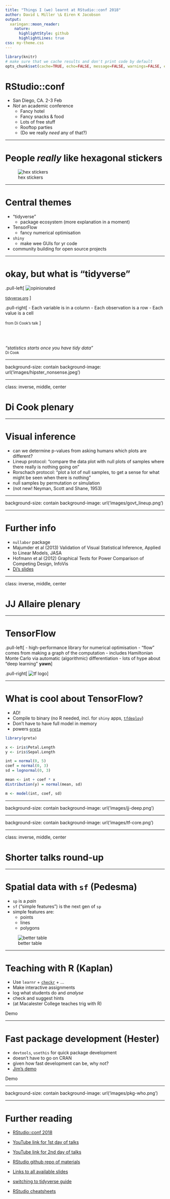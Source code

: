 ```yaml
---
title: "Things I (we) learnt at RStudio::conf 2018"
author: David L Miller \& Eiren K Jacobson
output:
  xaringan::moon_reader:
    nature:
      highlightStyle: github
      highlightLines: true
css: my-theme.css
---
```



```r
library(knitr)
# make sure that we cache results and don't print code by default
opts_chunk$set(cache=TRUE, echo=FALSE, message=FALSE, warnings=FALSE, errors=FALSE)
```

# RStudio::conf

- San Diego, CA. 2-3 Feb
- *Not* an academic conference
  - Fancy hotel
  - Fancy snacks & food
  - Lots of free stuff
  - Rooftop parties
  - (Do we really *need* any of that?)

---

# People *really* like hexagonal stickers

![hex stickers](images/hex.png)

---

# Central themes

- "tidyverse"
  - package ecosystem (more explanation in a moment)
- TensorFlow
  - fancy numerical optimisation
- `shiny`
  - make wee GUIs for yr code
- community building for open source projects

---

# okay, but what is "tidyverse"

.pull-left[
![opinionated](images/opinionated.png)

<small><a href="https://www.tidyverse.org">tidyverse.org</a></small>
]

.pull-right[
- Each variable is in a column
- Each observation is a row
- Each value is a cell

<small>from Di Cook's talk</small>
]

<br/>
<br/>
<div align="center">
<i>"statistics starts once you have tidy data"</i>
<br/>
<small>Di Cook</small>
</div>

---

background-size: contain
background-image: url('images/hipster_nonsense.jpeg')

---

class: inverse, middle, center

# Di Cook plenary

---

# Visual inference

- can we determine p-values from asking humans which plots are different?
- Lineup protocol: "compare the data plot with null plots of samples where there really is nothing going on"
- Rorschach protocol: "plot a lot of null samples, to get a sense for what might be seen when there is nothing"
- null samples by permutation or simulation
- (not new! Neyman, Scott and Shane, 1953)


---

background-size: contain
background-image: url('images/govt_lineup.png')

---

# Further info

- `nullabor` package
- Majumder et al (2013) Validation of Visual Statistical Inference, Applied to Linear Models, JASA
- Hofmann et al (2012) Graphical Tests for Power Comparison of Competing Design, InfoVis
- [Di's slides](http://www.dicook.org/files/rstudio/)

---

class: inverse, middle, center

# JJ Allaire plenary

---

# TensorFlow


.pull-left[
- high-performance library for numerical optimisation
  - "flow" comes from making a graph of the computation
- includes Hamiltonian Monte Carlo via automatic (algorithmic) differentiation
- lots of hype about "deep learning" **yawn**
]

.pull-right[
![tf logo](images/tf.png)
]

---

# What is cool about TensorFlow?

- AD!
- Compile to binary (no R needed, incl. for `shiny` apps, [`tfdeploy`](https://tensorflow.rstudio.com/tools/tfdeploy/articles/introduction.html))
- Don't have to have full model in memory
- powers [`greta`](https://greta-dev.github.io/greta/)

```r
library(greta)

x <- iris$Petal.Length
y <- iris$Sepal.Length

int = normal(0, 5)
coef = normal(0, 3)
sd = lognormal(0, 3)

mean <- int + coef * x
distribution(y) = normal(mean, sd)

m <- model(int, coef, sd)
```

---

background-size: contain
background-image: url('images/jj-deep.png')

---

background-size: contain
background-image: url('images/tf-core.png')

---

class: inverse, middle, center

# Shorter talks round-up

---

# Spatial data with `sf` (Pedesma)

- `sp` is a *pain*
- `sf` ("simple features") is the next gen of `sp`
- simple features are:
  - points
  - lines
  - polygons

![better table](images/meuse.png)

---

# Teaching with R (Kaplan)

- Use `learnr` + [`checkr`](https://github.com/dtkaplan/checkr) + ...
- Make interactive assignments
- log what students do and *analyse*
- check and suggest hints
- (at Macalester College teaches trig with R)

<div align="center">Demo</div>

---

# Fast package development (Hester)

- `devtools`, `usethis` for quick package development
- doesn't have to go on CRAN
- given how fast development can be, why not?
- [Jim's demo](https://github.com/jimhester/presentations/tree/master/2018_02_03-You-can-make-a-package-in-20-minutes)

<div align="center">Demo</div>

---

background-size: contain
background-image: url('images/pkg-who.png')

---


# Further reading

- [RStudio::conf 2018](https://www.rstudio.com/conference/)
- [YouTube link for 1st day of talks](https://www.youtube.com/watch?v=ogy7rHWlsQ8)
- [YouTube link for 2nd day of talks](https://www.youtube.com/watch?v=Ol1FjFR2IMU)
- [RStudio github repo of materials](https://github.com/rstudio/rstudio-conf/tree/master/2018)
- [Links to all available slides](https://github.com/simecek/RStudioConf2018Slides)


- [switching to tidyverse guide](http://www.significantdigits.org/2017/10/switching-from-base-r-to-tidyverse/)
- [RStudio cheatsheets](https://www.rstudio.com/resources/cheatsheets/)




